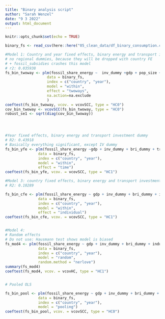 ```yaml
---
title: "Binary analysis script"
author: "Sarah Wenzel"
date: "9 3 2022"
output: html_document
---
```


```r
knitr::opts_chunk$set(echo = TRUE)
```




```r
binary_fs <- read_csv(here::here("05_clean_data/df_binary_consumption.csv"), show_col_types = FALSE)
```




```r


#Model 1: Country and year fixed effects, binary energy and transport investment dummy 
# no regional dummies, because they will be dropped with country FE
# + fossil_subsidies crashes this model
# r2: 0.035938
fs_bin_twoway <- plm(fossil_share_energy ~  inv_dummy +gdp + pop_size + bri_dummy + industry_share +  resource_rents + urban_pop_share + trade_share_gdp +  country + year,
                   data = binary_fs,
                   index = c("country", "year"), 
                   model = "within",
                   effect = "twoways",
                   na.action=na.exclude
                   )
coeftest(fs_bin_twoway, vcov. = vcovSCC, type = "HC0") 
cov_bin_twoway <- vcovSCC(fs_bin_twoway, type = "HC0")
robust_se1 <- sqrt(diag(cov_bin_twoway))




#Year fixed effects, binary energy and transport investment dummy 
# R2: 0.43918
# Basically everything significant, except IV dummy
fs_bin_yfe <- plm(fossil_share_energy ~gdp + inv_dummy + bri_dummy + trade_share_gdp +  resource_rents + urban_pop_share + pop_size + resource_rents*bri_dummy + + region_east_asia_pacific + region_europe_central_asia + region_latin_america_caribbean  + region_middle_east_north_africa + region_north_america + region_south_asia + region_sub_saharan_africa + year,
               data = binary_fs,
               index = c("country", "year"), 
               model = "within",
               effect = "time")
coeftest(fs_bin_yfe, vcov. = vcovSCC, type = "HC1") 

#Model 3: country fixed effects, binary energy and transport investment dummy 
# R2: 0.10289

fs_bin_cfe <- plm(fossil_share_energy ~ gdp + inv_dummy + bri_dummy + industry_share + trade_share_gdp + resource_rents + urban_pop_share + pop_size + country,
               data = binary_fs,
               index = c("country", "year"), 
               model = "within",
               effect = "individual")
coeftest(fs_bin_cfe, vcov. = vcovSCC, type = "HC1") 


#Model 4: 
# Random effects
# Do not use: Hausmann test shows model is biased
fs_mod4 <- plm(fossil_share_energy ~ gdp + inv_dummy + bri_dummy + industry_share + trade_share_gdp + resource_rents + urban_pop_share + pop_size,
               data = binary_fs,
               index = c("country", "year"), 
               model = "random",
               random.method = "nerlove")
summary(fs_mod4)
coeftest(fs_mod4, vcov. = vcovHC, type = "HC1") 


# Pooled OLS 

fs_bin_pool <- plm(fossil_share_energy ~ gdp + inv_dummy + bri_dummy + industry_share + trade_share_gdp + resource_rents + urban_pop_share + pop_size,
               data = binary_fs,
               index = c("country", "year"), 
               model = "pooling")
coeftest(fs_bin_pool, vcov. = vcovSCC, type = "HC0") 


```
